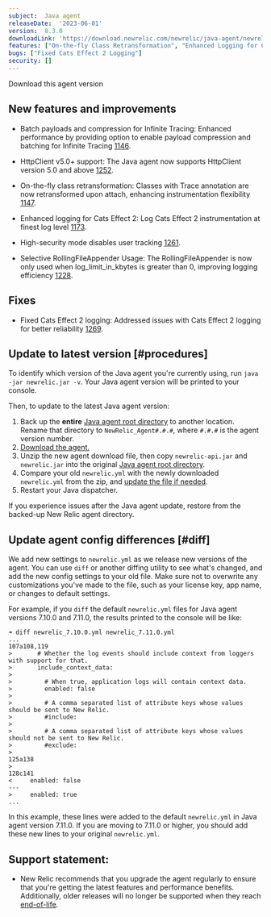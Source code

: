 ```yaml
---
subject:  Java agent
releaseDate:  '2023-06-01'
version:  8.3.0
downloadLink: 'https://download.newrelic.com/newrelic/java-agent/newrelic-agent/8.3.0/'
features: ["On-the-fly Class Retransformation", "Enhanced Logging for Cats Effect 2", "Batched Payload and Compression for Infinite Tracing", "HttpClient v5.0+ Support", "High-security mode disables user tracking", "Updated JFR Version", "Selective RollingFileAppender Usage"]
bugs: ["Fixed Cats Effect 2 Logging"]
security: []
---
```


<ButtonGroup>
  <ButtonLink
    role="button"
    to="https://download.newrelic.com/newrelic/java-agent/newrelic-agent/8.3.0/"
    variant="primary"
  >
    Download this agent version
  </ButtonLink>
</ButtonGroup>

## New features and improvements

* Batch payloads and compression for Infinite Tracing: Enhanced performance by providing option to enable payload compression and batching for Infinite Tracing [1146](https://github.com/newrelic/newrelic-java-agent/pull/1146).

* HttpClient v5.0+ support: The Java agent now supports HttpClient version 5.0 and above [1252](https://github.com/newrelic/newrelic-java-agent/pull/1252).

* On-the-fly class retransformation: Classes with Trace annotation are now retransformed upon attach, enhancing instrumentation flexibility [1147](https://github.com/newrelic/newrelic-java-agent/pull/1147).

* Enhanced logging for Cats Effect 2: Log Cats Effect 2 instrumentation at finest log level [1173](https://github.com/newrelic/newrelic-java-agent/pull/1173).

* High-security mode disables user tracking
  [1261](https://github.com/newrelic/newrelic-java-agent/pull/1261).

* Selective RollingFileAppender Usage: The RollingFileAppender is now only used when log_limit_in_kbytes is greater than 0, improving logging efficiency [1228](https://github.com/newrelic/newrelic-java-agent/pull/1228).

## Fixes

* Fixed Cats Effect 2 logging: Addressed issues with Cats Effect 2 logging for better reliability [1269](https://github.com/newrelic/newrelic-java-agent/pull/1269).

## Update to latest version [#procedures]

To identify which version of the Java agent you're currently using, run `java -jar newrelic.jar -v`. Your Java agent version will be printed to your console.

Then, to update to the latest Java agent version:

1. Back up the **entire** [Java agent root directory](/docs/agents/manage-apm-agents/troubleshooting/find-agent-root-directory#java-agent) to another location. Rename that directory to `NewRelic_Agent#.#.#`, where `#.#.#` is the agent version number.
2. [Download the agent.](/docs/release-notes/agent-release-notes/java-release-notes)
3. Unzip the new agent download file, then copy `newrelic-api.jar` and `newrelic.jar` into the original [Java agent root directory](/docs/agents/manage-apm-agents/troubleshooting/find-agent-root-directory#java-agent).
4. Compare your old `newrelic.yml` with the newly downloaded `newrelic.yml` from the zip, and [update the file if needed](#diff).
5. Restart your Java dispatcher.

If you experience issues after the Java agent update, restore from the backed-up New Relic agent directory.

## Update agent config differences [#diff]

We add new settings to `newrelic.yml` as we release new versions of the agent. You can use `diff` or another diffing utility to see what's changed, and add the new config settings to your old file. Make sure not to overwrite any customizations you've made to the file, such as your license key, app name, or changes to default settings.

For example, if you `diff` the default `newrelic.yml` files for Java agent versions 7.10.0 and 7.11.0, the results printed to the console will be like:

```
➜ diff newrelic_7.10.0.yml newrelic_7.11.0.yml
...
107a108,119
>       # Whether the log events should include context from loggers with support for that.
>       include_context_data:
>
>         # When true, application logs will contain context data.
>         enabled: false
>
>         # A comma separated list of attribute keys whose values should be sent to New Relic.
>         #include:
>
>         # A comma separated list of attribute keys whose values should not be sent to New Relic.
>         #exclude:
>
125a138
>
128c141
<     enabled: false
---
>     enabled: true
...
```

In this example, these lines were added to the default `newrelic.yml` in Java agent version 7.11.0. If you are moving to 7.11.0 or higher, you should add these new lines to your original `newrelic.yml`.

## Support statement:

* New Relic recommends that you upgrade the agent regularly to ensure that you're getting the latest features and performance benefits. Additionally, older releases will no longer be supported when they reach [end-of-life](https://docs.newrelic.com/docs/using-new-relic/cross-product-functions/install-configure/notification-changes-new-relic-saas-features-distributed-software/).
